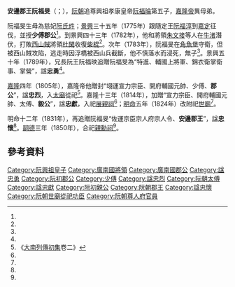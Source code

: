 {{Otheruses|other=名为阮忠烈的其他人物|阮忠烈}}

'''安邊郡王阮福旻'''（{{vie|v=An Biên quận vương Nguyễn Phúc Mân|hn=安邊郡王阮福旻}}；{{bd|1762年後？||1783年||catIdx=R阮}}），[[阮朝|阮朝]]追尊興祖孝康皇帝[[阮福㫻|阮福㫻]]第五子，[[嘉隆帝|嘉隆帝]]異母弟。

阮福旻生母為慈妃[[阮氏珄|阮氏珄]]；[[景興|景興]]三十五年（1775年）跟隨定王[[阮福淳|阮福淳]]到[[嘉定|嘉定]]征伐，並授'''少傅郡公'''<ref name=sat/>。到景興四十三年（1782年），他和將領[[朱文接|朱文接]]等人在[[牛渚|牛渚]]潛伏，打敗[[西山朝|西山賊]]將領[[杜閑|杜閑]]收復[[柴棍|柴棍]]<ref name=sat/>。次年（1783年），阮福旻在[[角魚堡|角魚堡]]守衛，但被西山賊攻陷，逃走時因浮橋被西山兵截斷，他不慎落水而浸死，無子<ref name=sat/>。景興五十年（1789年），兄長阮王阮福映追贈阮福旻為“特進、輔國上將軍、錦衣衛掌衛事、掌營”，諡'''忠勇'''<ref name=sat/>。

[[嘉隆|嘉隆]]四年（1805年），嘉隆帝他贈封“翊運宣力宗臣、開府輔國元帥、少傅、'''郡公'''”，諡'''忠烈'''，入[[太廟_(順化)|太廟]]從祀<ref name=sat>《[[大南實錄|大南列傳初集]]卷二》</ref>。嘉隆十三年（1814年），加贈“宣力宗臣、開府輔國元帥、太傅、'''毅公'''”，諡'''忠獻'''，入祀[[展親祠|展親祠]]<ref name=sat/>；[[明命|明命]]五年（1824年）改附祀[[世廟|世廟]]<ref name=sat/>。

明命十二年（1831年），再追贈阮福旻“佐運宗臣宗人府宗人令、'''安邊郡王'''”，諡'''忠懷'''<ref name=sat/>。[[嗣德|嗣德]]三年（1850年），合祀[[親勳祠|親勳祠]]<ref name=sat/>。

==參考資料==
{{reflist}}

[[Category:阮興祖皇子|Category:阮興祖皇子]]
[[Category:廣南國將領|Category:廣南國將領]]
[[Category:廣南國郡公|Category:廣南國郡公]]
[[Category:諡忠勇|Category:諡忠勇]]
[[Category:阮初郡公|Category:阮初郡公]]
[[Category:少傅|Category:少傅]]
[[Category:諡忠烈|Category:諡忠烈]]
[[Category:阮朝太傅|Category:阮朝太傅]]
[[Category:諡忠獻|Category:諡忠獻]]
[[Category:阮初親公|Category:阮初親公]]
[[Category:阮朝郡王|Category:阮朝郡王]]
[[Category:諡忠懷|Category:諡忠懷]]
[[Category:阮朝世廟從祀功臣|Category:阮朝世廟從祀功臣]]
[[Category:阮朝尊人府官員|Category:阮朝尊人府官員]]